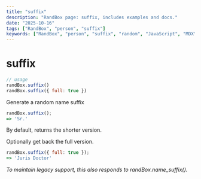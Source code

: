 ```yaml
---
title: "suffix"
description: "RandBox page: suffix, includes examples and docs."
date: "2025-10-16"
tags: ["RandBox", "person", "suffix"]
keywords: ["RandBox", "person", "suffix", "random", "JavaScript", "MDX"]
---
```


# suffix

```js
// usage
randBox.suffix()
randBox.suffix({ full: true })
```

Generate a random name suffix

```js
randBox.suffix();
=> 'Sr.'
```

By default, returns the shorter version.

Optionally get back the full version.

```js
randBox.suffix({ full: true });
=> 'Juris Doctor'
```

*To maintain legacy support, this also responds to randBox.name_suffix().*
